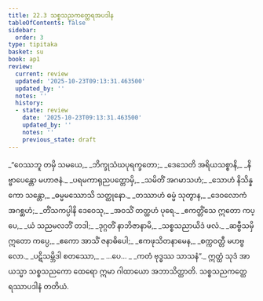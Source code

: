 ```yaml
---
title: 22.3 သစ္စသညကတ္ထေရအပဒါန
tableOfContents: false
sidebar:
  order: 3
type: tipitaka
basket: su
book: ap1
review:
  current: review
  updated: '2025-10-23T09:13:31.463500'
  updated_by: ''
  notes: ''
  history:
  - state: review
    date: '2025-10-23T09:13:31.463500'
    updated_by: ''
    notes: ''
    previous_state: draft
---
```



<ReviewStatus review={frontmatter.review} showDetails={true} />

<HypothesisAnnotation frontmatter={frontmatter} />

<DynamicBreadcrumb />

<Division number="11" book="ap1" e="ch" v="20" p="234">

<Paragraph number="2836" type="verses" book="ap1">
_“ဝေဿဘူ တမှိ သမယေ,_  
_ဘိက္ခုသံဃပုရက္ခတော;_  
_ဒေသေတိ အရိယသစ္စာနိ,_  
_နိဗ္ဗာပေန္တော မဟာဇနံ._  

</Paragraph>

</Division>
<Division number="12" book="ap1" e="ch" v="20" p="234">

<Paragraph number="2837" type="verses" book="ap1">
_ပရမကာရုညပတ္တောမှိ,_  
_သမိတိံ အဂမာသဟံ;_  
_သောဟံ နိသိန္နကော သန္တော,_  
_ဓမ္မမဿောသိ သတ္ထုနော._  

</Paragraph>

</Division>
<Division number="13" book="ap1" e="ch" v="20" p="234">

<Paragraph number="2838" type="verses" book="ap1">
_တဿာဟံ ဓမ္မံ သုတွာန,_  
_ဒေဝလောကံ အဂစ္ဆဟံ;_  
_တိံသကပ္ပါနိ ဒေဝေသု,_  
_အဝသိံ တတ္ထဟံ ပုရေ._  

</Paragraph>

</Division>
<Division number="14" book="ap1" e="ch" v="20" p="234">

<Paragraph number="2839" type="verses" book="ap1">
_ဧကတ္တိံသေ ဣတော ကပ္ပေ,_  
_ယံ သညမလဘိံ တဒါ;_  
_ဒုဂ္ဂတိံ နာဘိဇာနာမိ,_  
_သစ္စသညာယိဒံ ဖလံ._  

</Paragraph>

</Division>
<Division number="15" book="ap1" e="ch" v="20" p="234">

<Paragraph number="2840" type="verses" book="ap1">
_ဆဗ္ဗီသမှိ ဣတော ကပ္ပေ,_  
_ဧကော အာသိံ ဇနာဓိပေါ;_  
_ဧကဖုသိတနာမေန,_  
_စက္ကဝတ္တီ မဟဗ္ဗလော._  

</Paragraph>

</Division>
<Division number="16" book="ap1" e="ch" v="20" p="234">

<Paragraph number="2841" type="verses" book="ap1">
_ပဋိသမ္ဘိဒါ စတဿော,_  
_ …ပေ… _  
_ကတံ ဗုဒ္ဓဿ သာသနံ”._  

</Paragraph>

<Paragraph number="2842" book="ap1">
ဣတ္ထံ သုဒံ အာယသ္မာ သစ္စသညကော ထေရော ဣမာ ဂါထာယော အဘာသိတ္ထာတိ.

</Paragraph>
</Division>

<Paragraph number="2843" type="center" book="ap1">
သစ္စသညကတ္ထေရဿာပဒါနံ တတိယံ.
</Paragraph>